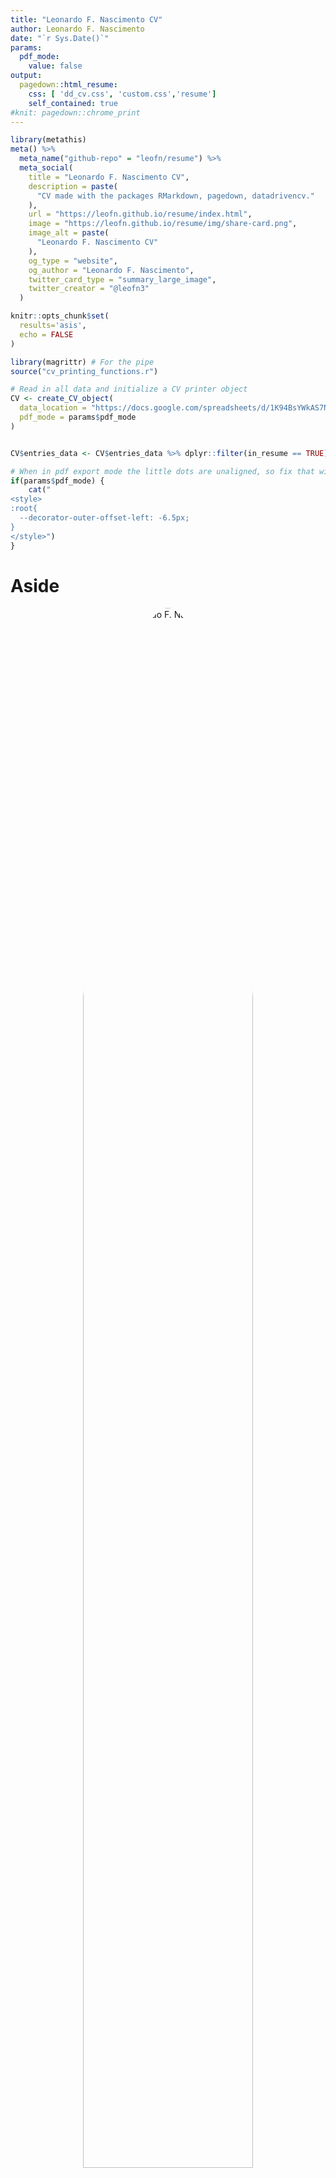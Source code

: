 ```yaml
---
title: "Leonardo F. Nascimento CV"
author: Leonardo F. Nascimento
date: "`r Sys.Date()`"
params:
  pdf_mode:
    value: false
output:
  pagedown::html_resume:
    css: [ 'dd_cv.css', 'custom.css','resume']
    self_contained: true
#knit: pagedown::chrome_print      
---
```

```r
library(metathis)
meta() %>%
  meta_name("github-repo" = "leofn/resume") %>% 
  meta_social(
    title = "Leonardo F. Nascimento CV",
    description = paste(
      "CV made with the packages RMarkdown, pagedown, datadrivencv."
    ),
    url = "https://leofn.github.io/resume/index.html",
    image = "https://leofn.github.io/resume/img/share-card.png",
    image_alt = paste(
      "Leonardo F. Nascimento CV"
    ),
    og_type = "website",
    og_author = "Leonardo F. Nascimento",
    twitter_card_type = "summary_large_image",
    twitter_creator = "@leofn3"
  )
```
<!-- inicio academic icons -->
<link rel="stylesheet" href="https://cdn.jsdelivr.net/gh/jpswalsh/academicons@1/css/academicons.min.css">
<!-- final academic icons -->

 
<!-- inicio font awesome -->
<script src="https://kit.fontawesome.com/1f72d6921a.js" crossorigin="anonymous"></script>

 
<!-- final font awesome -->

```r
knitr::opts_chunk$set(
  results='asis',
  echo = FALSE
)

library(magrittr) # For the pipe
source("cv_printing_functions.r")

# Read in all data and initialize a CV printer object
CV <- create_CV_object(
  data_location = "https://docs.google.com/spreadsheets/d/1K94BsYWkAS7N9efFvbVCSGf75D6lzDbcSQugIDhQ6w4/edit?usp=sharing",  
  pdf_mode = params$pdf_mode
)


CV$entries_data <- CV$entries_data %>% dplyr::filter(in_resume == TRUE)

```


```r
# When in pdf export mode the little dots are unaligned, so fix that with some conditional CSS.
if(params$pdf_mode) {
    cat("
<style>
:root{
  --decorator-outer-offset-left: -6.5px;
}
</style>")
}
```


Aside
================================================================================

<center>
![Leonardo F. Nascimento](https://avatars.githubusercontent.com/u/10790532?v=4){width=80% style='border-radius: 50%;'}
</center>

<center>

<a href='https://leofn.com/' target='_blank'><i class="fa fa-home"></i></a>
<a href='https://github.com/leofn' target='_blank'><i class="fa fa-github"></i></a> <a href='mailto:leofn3@gmail.com'><i class="fa fa-envelope"></i></a> <a href='https://twitter.com/leofn3' target='_blank'><i class="fa fa-twitter"></i></a>  <a href='https://github.com/leofn' target='_blank'><i class="fa fa-github"></i></a>  <a href='https://orcid.org/0000-0003-2929-1115' target='_blank'><i class="fab fa-orcid"></i></a> <a href='http://lattes.cnpq.br/7141811368487014'  target='_blank'><i class="ai ai-lattes"></i></a>
</center>

<br>

Chemist, Psychologist and Computational Social Scientist. I investigate disinformation, hate speech and scientific controversies in social media through NLP techniques and network analysis.

<br>


### Languages

**Portuguese:** Native

**English:** Proficient

**French:** Proficient

**Spanish:** Proficient

<br>

### PROGRAMMING SKILLS

<i class="fab fa-r-project"></i> `R`

<i class="fa fa-area-chart" aria-hidden="true"></i>
 `tidyverse`
 
<i class="fab fa-markdown"></i> `RMarkdown` 

<i class="fab fa-code-branch"></i> `Git`

<i class="fab fa-github"></i> `GitHub`

<i class="fab fa-markdown"></i> `Markdown`

<i class="fab fa-html5"></i> `HTML`

<i class="fab fa-css3-alt"></i> `CSS`


Main
================================================================================

Leonardo F. Nascimento {#title}
--------------------------------------------------------------------------------

Working Experience {data-icon=chalkboard-teacher}
--------------------------------------------------------------------------------

```r
CV %<>% print_section('working_experience')
```


Selected Publications {data-icon=book}
--------------------------------------------------------------------------------

```r
CV %<>% print_section('publications_scientific')
```


Education {data-icon=graduation-cap data-concise=true}
--------------------------------------------------------------------------------

```r
CV %<>% print_section('education')
```


::: aside

Disclaimer {#disclaimer}
--------------------------------------------------------------------------------
This resume was made with the R package [**pagedown**](https://github.com/rstudio/pagedown) and [**datadrivencv**](http://nickstrayer.me/datadrivencv/index.html).

Code available on <i class="fa fa-github"></i>  [GitHub](https://github.com/leofn/resume). 

Last updated on `r Sys.Date()`. The most recent version of this resume is [available here](https://leofn.github.io/resume/).


:::



